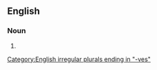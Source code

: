 ==English==

===Noun===
{{head|en|noun form}}

# {{plural of|en|hunting knife}}

[[Category:English irregular plurals ending in "-ves"]]
